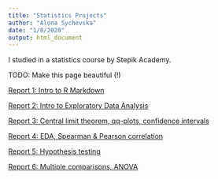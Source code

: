 ```yaml
---
title: "Statistics Projects"
author: "Alona Sychevska"
date: "1/8/2020"
output: html_document
---
```


I studied in a statistics course by Stepik Academy.

TODO: Make this page beautiful (!)

[Report 1: Intro to R Markdown](stepik_report1.html)

[Report 2: Intro to Exploratory Data Analysis](stepik_report_2.html)

[Report 3: Central limit theorem, qq-plots, confidence intervals](stepik_report_3.html)

[Report 4: EDA, Spearman & Pearson correlation](stepik_report_4.html)

[Report 5: Hypothesis testing](stepik_report_5.html)

[Report 6: Multiple comparisons, ANOVA](stepik_report_6.html)